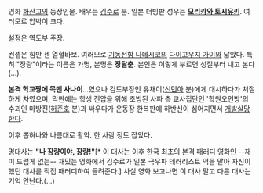 영화 [[화산고]]의 등장인물. 
배우는 [[김수로]] 분. 일본 더빙판 성우는 '''[[모리카와 토시유키]]'''. 여러모로 압박이 크다.

설정은 역도부 주장.

컨셉은 힘만 센 열혈바보. 여러모로 [[기동전함 나데시코]]의 [[다이고우지 가이]]와 닮았다.
특히 "장량"이라는 이름은 가명, 본명은 '''장달춘'''. 본인은 이렇게 부르면 성질부터 내고 본다(...).

'''본격 학교짱에 목맨 사나이'''...였으나 검도부장인 유채이([[신민아]] 분)에게 대시하다가 처절하게 차였으며, 막판에는 학생 진압을 위해 초빙된 사파 측 교사집단인 '학원오인방'의 수괴인 마방진([[허준호]] 분)과 싸우다가 운동장 한복판에 하반신이 심어지면서 [[개발살]]당한다.

이후 뽑혀나와 나름대로 활약. 한 사람 정도 잡았다.

명대사는 '''"나 장량이야, 장량!"'''[* 이 대사는 이후 한국 최초의 본격 패러디 영화인 --재미 드럽게 없는-- 재밌는 영화에서 김수로가 일본 극우파 테러리스트 역을 맡아 자신이 했던 대사를 직접 패러디하여 들려준다.] 사실 영화 보고나면 이 대사 말고 다른 대사는 기억 안난다.(...)
